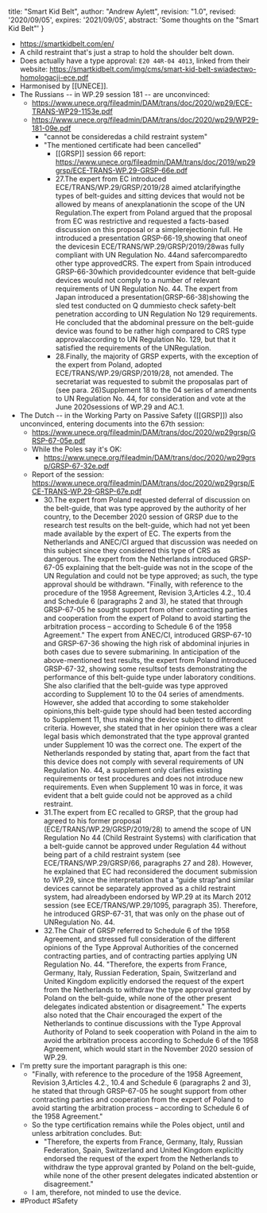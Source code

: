   title: "Smart Kid Belt",
  author: "Andrew Aylett",
  revision: "1.0",
  revised: '2020/09/05',
  expires: '2021/09/05',
  abstract: 'Some thoughts on the "Smart Kid Belt"'
}

- https://smartkidbelt.com/en/
- A child restraint that's just a strap to hold the shoulder belt down.
- Does actually have a type approval: `E20 44R-04 4013`, linked from their website: https://smartkidbelt.com/img/cms/smart-kid-belt-swiadectwo-homologacji-ece.pdf
- Harmonised by [[UNECE]].
- The Russians -- in WP.29 session 181 -- are unconvinced:
    - https://www.unece.org/fileadmin/DAM/trans/doc/2020/wp29/ECE-TRANS-WP29-1153e.pdf
    - https://www.unece.org/fileadmin/DAM/trans/doc/2020/wp29/WP29-181-09e.pdf
        - "cannot be consideredas a child restraint system"
        - "The mentioned certificate had been cancelled"
            - [[GRSP]] session 66 report: https://www.unece.org/fileadmin/DAM/trans/doc/2019/wp29grsp/ECE-TRANS-WP.29-GRSP-66e.pdf
            - 27.The   expert   from   EC   introduced   ECE/TRANS/WP.29/GRSP/2019/28 aimed   atclarifyingthe types of belt-guides and sitting devices that would not be allowed by means of anexplanationin the scope of the UN Regulation.The expert from Poland argued that the proposal from EC was restrictive and requested a facts-based discussion on this proposal or a simplerejectionin full. He introduced a presentation GRSP-66-19,showing that oneof the devicesin ECE/TRANS/WP.29/GRSP/2019/28was fully compliant with UN Regulation No. 44and safercomparedto other type approvedCRS. The expert from Spain introduced GRSP-66-30which providedcounter  evidence that  belt-guide devices would  not  comply  to  a number of relevant requirements of UN Regulation No. 44. The expert from Japan introduced a presentation(GRSP-66-38)showing the sled test conducted on Q dummiesto check safety-belt  penetration according  to  UN  Regulation  No  129  requirements.  He  concluded  that the abdominal pressure on the belt-guide device was found to be rather high compared to CRS type approvalaccording to UN Regulation No. 129, but that it satisfied the requirements of the UNRegulation.
            - 28.Finally, the majority of GRSP experts, with the exception of the expert from Poland, adopted ECE/TRANS/WP.29/GRSP/2019/28, not amended. The secretariat was requested to submit the proposalas part of (see para. 26)Supplement 18 to the 04 series of amendments to UN Regulation No. 44, for consideration and vote at the June 2020sessions of WP.29 and AC.1.
- The Dutch -- in the Working Party on Passive Safety ([[GRSP]]) also unconvinced, entering documents into the 67th session:
    - https://www.unece.org/fileadmin/DAM/trans/doc/2020/wp29grsp/GRSP-67-05e.pdf
    - While the Poles say it's OK:
        - https://www.unece.org/fileadmin/DAM/trans/doc/2020/wp29grsp/GRSP-67-32e.pdf
    - Report of the session: https://www.unece.org/fileadmin/DAM/trans/doc/2020/wp29grsp/ECE-TRANS-WP.29-GRSP-67e.pdf
        - 30.The expert from Poland requested deferral of discussion on the belt-guide, that was type approved by the authority of her country, to the December 2020 session of GRSP due to the research test results on the belt-guide, which had not yet been made available by the expert of EC. The experts from the Netherlands and ANEC/CI argued that discussion  was needed on this subject since they considered this type of CRS as dangerous. The expert from the Netherlands introduced GRSP-67-05 explaining that the belt-guide was not in the scope of the UN Regulation and could not be type approved; as such, the type approval should be withdrawn.  "Finally,  with reference to  the  procedure  of  the  1958  Agreement,  Revision  3,Articles 4.2., 10.4 and Schedule 6 (paragraphs 2 and 3), he stated that through GRSP-67-05 he sought support from other contracting parties and cooperation from the expert of Poland to avoid starting the arbitration process – according to Schedule 6 of the 1958 Agreement." The expert from ANEC/CI, introduced GRSP-67-10 and GRSP-67-36 showing the high risk of abdominal injuries in both cases due to severe submarining. In anticipation of the above-mentioned test results, the expert from Poland introduced GRSP-67-32, showing some resultsof tests demonstrating the performance of this belt-guide type under laboratory conditions. She also clarified that the belt-guide was type approved according to Supplement 10 to the 04 series of amendments. However, she added that according to some stakeholder opinions,this  belt-guide  type  should had  been  tested  according  to  Supplement  11,  thus  making  the  device subject to different criteria. However, she stated that in her opinion there was a clear legal basis which demonstrated that the type approval granted under Supplement 10 was the correct one. The expert of the Netherlands responded by stating that, apart from the fact that this  device  does  not  comply  with  several  requirements  of  UN  Regulation  No.  44,  a  supplement  only  clarifies  existing  requirements  or  test  procedures  and  does  not  introduce new requirements. Even when Supplement 10 was in force, it was evident that a belt guide could not be approved as a child restraint.
        - 31.The  expert  from  EC  recalled  to  GRSP,  that  the  group  had agreed to his  former proposal (ECE/TRANS/WP.29/GRSP/2019/28) to amend the scope of UN Regulation No 44 (Child Restraint  Systems)  with  clarification  that a  belt-guide  cannot  be  approved  under  Regulation     44     without     being     part     of     a     child     restraint     system     (see ECE/TRANS/WP.29/GRSP/66, paragraphs 27 and 28). However, he explained that EC had reconsidered the document submission to WP.29, since the interpretation that a “guide strap”and  similar  devices  cannot  be  separately  approved  as  a  child  restraint  system,  had  alreadybeen endorsed  by  WP.29  at  its  March  2012  session  (see  ECE/TRANS/WP.29/1095, paragraph 35). Therefore, he introduced GRSP-67-31, that was only on the phase out of UNRegulation No. 44.
        - 32.The Chair of GRSP referred to Schedule 6 of the 1958 Agreement, and stressed full consideration of  the different opinions of  the  Type  Approval  Authorities  of  the  concerned contracting parties, and of contracting parties applying UN Regulation No. 44. "Therefore, the experts  from  France,  Germany,  Italy,  Russian  Federation,  Spain,  Switzerland  and United Kingdom explicitly endorsed the request of the expert from the Netherlands to withdraw the type approval granted by Poland on the belt-guide, while none of the other present delegates indicated abstention or disagreement." The experts also noted that the Chair encouraged the expert  of  the  Netherlands  to  continue  discussions  with the Type  Approval  Authority  of Poland to seek cooperation with Poland in the aim to avoid the arbitration process according to Schedule 6 of the 1958 Agreement, which would start in the November 2020 session of WP.29.
- I'm pretty sure the important paragraph is this one:
    - "Finally,  with reference to  the  procedure  of  the  1958  Agreement,  Revision  3,Articles 4.2., 10.4 and Schedule 6 (paragraphs 2 and 3), he stated that through GRSP-67-05 he sought support from other contracting parties and cooperation from the expert of Poland to avoid starting the arbitration process – according to Schedule 6 of the 1958 Agreement."
    - So the type certification remains while the Poles object, until and unless arbitration concludes.  But:
        - "Therefore, the experts  from  France,  Germany,  Italy,  Russian  Federation,  Spain,  Switzerland  and United Kingdom explicitly endorsed the request of the expert from the Netherlands to withdraw the type approval granted by Poland on the belt-guide, while none of the other present delegates indicated abstention or disagreement."
    - I am, therefore, not minded to use the device.
- #Product #Safety
